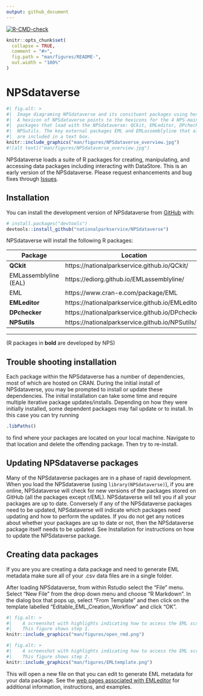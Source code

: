 ```yaml
---
output: github_document
---
```


<!-- README.md is generated from README.Rmd. Please edit that file -->

 <!-- badges: start -->
  [![R-CMD-check](https://github.com/nationalparkservice/NPSdataverse/actions/workflows/R-CMD-check.yaml/badge.svg)](https://github.com/nationalparkservice/NPSdataverse/actions/workflows/R-CMD-check.yaml)
  <!-- badges: end -->

```r
knitr::opts_chunk$set(
  collapse = TRUE,
  comment = "#>",
  fig.path = "man/figures/README-",
  out.width = "100%"
)
```

# NPSdataverse

```r
#| fig.alt: >
#|  Image diagraming NPSdataverse and its consituent packages using hexicons
#|  A hexicon of NPSdataverse points to the hexicons for the 4 NPS-maintained
#|  packages that load with the NPSdataverse: QCkit, EMLeditor, DPchecker, and
#|  NPSutils. The key external packages EML and EMLassemblyline that also load
#|  are included in a text box.
knitr::include_graphics("man/figures/NPSdataverse_overview.jpg")
#![alt text]("man/figures/NPSdataverse_overview.jpg")
```
NPSdataverse loads a suite of R packages for creating, manipulating, and accessing data packages including interacting with DataStore. This is an early version of the NPSdataverse. Please request enhancements and bug fixes through [Issues](https://github.com/nationalparkservice/NPSdataverse/issues).

## Installation

You can install the development version of NPSdataverse from [GitHub](https://github.com/) with:

``` r
# install.packages("devtools")
devtools::install_github("nationalparkservice/NPSdataverse")
```

NPSdataverse will install the following R packages:

| Package | Location|
|---------|---------|
|**QCkit**| https://nationalparkservice.github.io/QCkit/|
|EMLassemblyline (EAL)| https://ediorg.github.io/EMLassemblyline/|
|EML| https://www.cran-e.com/package/EML|
|**EMLeditor**| https://nationalparkservice.github.io/EMLeditor/|
|**DPchecker**| https://nationalparkservice.github.io/DPchecker/|
|**NPSutils**| https://nationalparkservice.github.io/NPSutils/|

***
(R packages in **bold** are developed by NPS)

## Trouble shooting installation

Each package within the NPSdataverse has a number of dependencies, most of which
are hosted on CRAN. During the initial install of NPSdataverse, you may be
prompted to install or update these dependencies. The initial installation can
take some time and require multiple iterative package updates/installs. 
Depending on how they were initially installed, some dependent packages may fail
update or to install. In this case you can try running 

``` r
.libPaths()
```
to find where your packages are located on your local machine. Navigate to that
location and delete the offending package. Then try to re-install.


## Updating NPSdataverse packages

Many of the NPSdataverse packages are in a phase of rapid development. When you
load the NPSdataverse (using `library(NPSdataverse)`), if you are online, NPSdataverse will check
for new versions of the packages stored on GitHub (all the packages except
r/EML). NPSdataverse will tell you if all your packages are up to date. 
Conversely if any of the NPSdataverse packages need to be updated, NPSdataverse
will indicate which packages need updating and how to perform the updates. If 
you do not get any notices about whether your packages are up to date or not, 
then the NPSdataverse package itself needs to be updated. See Installation for 
instructions on how to update the NPSdataverse package.

## Creating data packages

If you are you are creating a data package and need to generate EML metadata make sure all of your .csv data files are in a single folder. 

After loading NPSdataverse, from within Rstudio select the "File" menu. Select "New File" from the drop down menu and choose "R Markdown". In the dialog box that pops up, select "From Template" and then click on the template labelled "Editable_EML_Creation_Workflow" and click "OK". 

```r
#| fig.alt: >
#|    A screenshot with highlights indicating how to access the EML script
#|    This figure shows step 1.
knitr::include_graphics("man/figures/open_rmd.png")

```

 
```r
#| fig.alt: >
#|    A screenshot with highlights indicating how to access the EML script
#|    This figure shows step 2.
knitr::include_graphics("man/figures/EMLtemplate.png")
```



This will open a new file on that you can edit to generate EML metadata for your data package.  See the [web pages associated with EMLeditor](https://nationalparkservice.github.io/EMLeditor/) for additional information, instructions, and examples.

